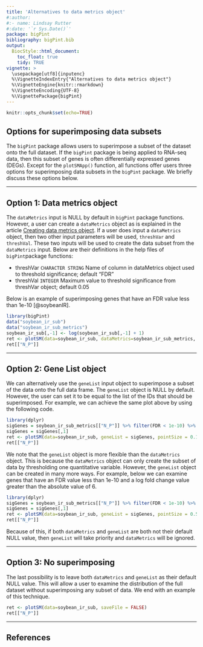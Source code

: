 ```yaml
---
title: 'Alternatives to data metrics object'
#:author:
#:- name: Lindsay Rutter
#:date: '`r Sys.Date()`'
package: bigPint
bibliography: bigPint.bib
output:
  BiocStyle::html_document:
    toc_float: true
    tidy: TRUE
vignette: >
  \usepackage[utf8]{inputenc}
  %\VignetteIndexEntry{"Alternatives to data metrics object"}
  %\VignetteEngine{knitr::rmarkdown}
  %\VignetteEncoding{UTF-8}
  %\VignettePackage{bigPint}
---
```


```r
knitr::opts_chunk$set(echo=TRUE)
```

## Options for superimposing data subsets

The `bigPint` package allows users to superimpose a subset of the dataset onto the full dataset. If the `bigPint` package is being applied to RNA-seq data, then this subset of genes is often differentially expressed genes (DEGs). Except for the `plotSMApp()` function, all functions offer users three options for superimposing data subsets in the `bigPint` package. We briefly discuss these options below.

____________________________________________________________________________________

## Option 1: Data metrics object

The `dataMetrics` input is NULL by default in `bigPint` package functions. However, a user can create a `dataMetrics` object as is explained in the article [Creating data metrics object](https://lrutter.github.io/bigPint/articles/createDataMetrics.html). If a user does input a `dataMetrics` object, then two other input parameters will be used, `threshVar` and `threshVal`. These two inputs will be used to create the data subset from the `dataMetrics` input. Below are their definitions in the help files of `bigPint`package functions:

- threshVar `CHARACTER STRING` Name of column in dataMetrics object used to threshold significance; default "FDR"
- threshVal `INTEGER` Maximum value to threshold significance from threshVar object; default 0.05

Below is an example of superimposing genes that have an FDR value less than 1e-10 [@soybeanIR].

```r
library(bigPint)
data("soybean_ir_sub")
data("soybean_ir_sub_metrics")
soybean_ir_sub[,-1] <- log(soybean_ir_sub[,-1] + 1)
ret <- plotSM(data=soybean_ir_sub, dataMetrics=soybean_ir_sub_metrics, threshVar = "FDR", threshVal = 1e-10, pointSize = 0.1, saveFile = FALSE)
ret[["N_P"]]
```

____________________________________________________________________________________

## Option 2: Gene List object

We can alternatively use the `geneList` input object to superimpose a subset of the data onto the full data frame. The `geneList` object is NULL by default. However, the user can set it to be equal to the list of the IDs that should be superimposed. For example, we can achieve the same plot above by using the following code.  

```r
library(dplyr)
sigGenes = soybean_ir_sub_metrics[["N_P"]] %>% filter(FDR < 1e-10) %>% select(ID)
sigGenes = sigGenes[,1]
ret <- plotSM(data=soybean_ir_sub, geneList = sigGenes, pointSize = 0.1, saveFile = FALSE)
ret[["N_P"]]
```

We note that the `geneList` object is more flexible than the `dataMetrics` object. This is because the `dataMetrics` object can only create the subset of data by thresholding one quantitative variable. However, the `geneList` object can be created in many more ways. For example, below we can examine genes that have an FDR value less than 1e-10 and a log fold change value greater than the absolute value of 6.

```r
library(dplyr)
sigGenes = soybean_ir_sub_metrics[["N_P"]] %>% filter(FDR < 1e-10) %>% filter(abs(logFC) > 6) %>% select(ID)
sigGenes = sigGenes[,1]
ret <- plotSM(data=soybean_ir_sub, geneList = sigGenes, pointSize = 0.5, pointColor = "magenta", saveFile = FALSE)
ret[["N_P"]]
```

Because of this, if both `dataMetrics` and `geneList` are both not their default NULL value, then `geneList` will take priority and `dataMetrics` will be ignored. 

____________________________________________________________________________________

## Option 3: No superimposing

The last possibility is to leave both `dataMetrics` and `geneList` as their default NULL value. This will allow a user to examine the distribution of the full dataset without superimposing any subset of data. We end with an example of this technique.

```r
ret <- plotSM(data=soybean_ir_sub, saveFile = FALSE)
ret[["N_P"]]
```

____________________________________________________________________________________

## References